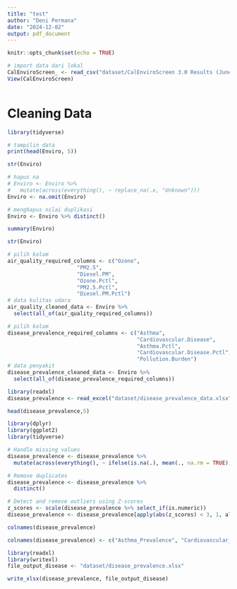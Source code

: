 ```yaml
---
title: "test"
author: "Deni Permana"
date: "2024-12-02"
output: pdf_document
---
```


```r
knitr::opts_chunk$set(echo = TRUE)
```


```r
# import data dari lokal
CalEnviroScreen_ <- read_csv("dataset/CalEnviroScreen 3.0 Results (June 2018 Update).csv")
View(CalEnviroScreen)
```

```r

```

# Cleaning Data

```r
library(tidyverse)
```

```r
# tampilin data
print(head(Enviro, 5))
```

```r
str(Enviro)
```

```r
# hapus na
# Enviro <- Enviro %>%
#   mutate(across(everything(), ~ replace_na(.x, "Unknown")))
Enviro <- na.omit(Enviro)
```

```r
# menghapus nilai duplikasi
Enviro <- Enviro %>% distinct()
```

```r
summary(Enviro)
```

```r
str(Enviro)
```

```r
# pilih kolom
air_quality_required_columns <- c("Ozone", 
                      "PM2.5", 
                      "Diesel.PM", 
                      "Ozone.Pctl", 
                      "PM2.5.Pctl", 
                      "Diesel.PM.Pctl")
# data kulitas udara
air_quality_cleaned_data <- Enviro %>%
  select(all_of(air_quality_required_columns))
```

```r
# pilih kolom
disease_prevalence_required_columns <- c("Asthma",
                                         "Cardiovascular.Disease",
                                         "Asthma.Pctl",
                                         "Cardiovascular.Disease.Pctl",
                                         "Pollution.Burden")
# data penyakit
disease_prevalence_cleaned_data <- Enviro %>%
  select(all_of(disease_prevalence_required_columns))
```

```r
library(readxl)
disease_prevalence <- read_excel("dataset/disease_prevalence_data.xlsx")
```

```r
head(disease_prevalence,5)
```

```r
library(dplyr)
library(ggplot2)
library(tidyverse)

# Handle missing values
disease_prevalence <- disease_prevalence %>%
  mutate(across(everything(), ~ ifelse(is.na(.), mean(., na.rm = TRUE), .))) # Replace NA with mean

# Remove duplicates
disease_prevalence <- disease_prevalence %>%
  distinct()

# Detect and remove outliers using Z-scores
z_scores <- scale(disease_prevalence %>% select_if(is.numeric))
disease_prevalence <- disease_prevalence[apply(abs(z_scores) < 3, 1, all), ]
```

```r
colnames(disease_prevalence)
```

```r
colnames(disease_prevalence) <- c("Asthma_Prevalence", "Cardiovascular_Disease_Prevalence", "Asthma Percentile", "Cardiovascular Disease Percentile", "Pollution Burden")
```

```r
library(readxl)
library(writexl)
file_output_disease <- "dataset/disease_prevalence.xlsx"

write_xlsx(disease_prevalence, file_output_disease)
```


